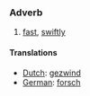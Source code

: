 ===Adverb===
# [[fast]], [[swiftly]]

====Translations====
*[[Dutch]]: [[gezwind]]
*[[German]]: [[forsch]]